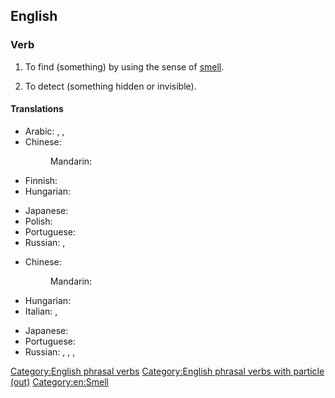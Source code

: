 ==English==

===Verb===
{{en-verb|*}}

# {{lb|en|transitive}} To find (something) by using the sense of [[smell]].
#: {{ux|en|Because they have far more powerful noses than humans, dogs are ideal to '''sniff out''' drugs.}}
# {{lb|en|transitive|figurative|by extension}} To detect (something hidden or invisible).

====Translations====
{{trans-top|find something using smell}}
* Arabic: {{t|ar|يَشُمّ}}, {{t|ar|يَكْتَشِف}}, {{t|ar|عَثَر عَلَى}}
* Chinese:
*: Mandarin: {{t|cmn|嗅出|tr=xiùchū|sc=Hani}}
* Finnish: {{t+|fi|nuuskia}}
* Hungarian: {{t+|hu|kiszimatol}}
{{trans-mid}}
* Japanese: {{t|ja|嗅ぎ付ける|tr=かぎつける, kagitsukeru|sc=Jpan}}
* Polish: {{t+|pl|wywęszyć|pf}}
* Portuguese: {{t+|pt|farejar}}
* Russian: {{t+|ru|выню́хивать|impf}}, {{t+|ru|вы́нюхать|pf}}
{{trans-bottom}}

{{trans-top|find}}
* Chinese:
*: Mandarin: {{t+|cmn|找出|tr=zhǎochū|sc=Hani}}
* Hungarian: {{t+|hu|kiszimatol}}
* Italian: {{t+|it|trovare}}, {{t+|it|scovare}}
{{trans-mid}}
* Japanese: {{t|ja|嗅ぎ付ける|tr=かぎつける, kagitsukeru|sc=Jpan}}
* Portuguese: {{t+|pt|farejar}}
* Russian: {{t+|ru|выню́хивать|impf}}, {{t+|ru|вы́нюхать|pf}}, {{t+|ru|разню́хивать|impf}}, {{t+|ru|разню́хать|pf}}
{{trans-bottom}}

[[Category:English phrasal verbs]]
[[Category:English phrasal verbs with particle (out)]]
[[Category:en:Smell]]